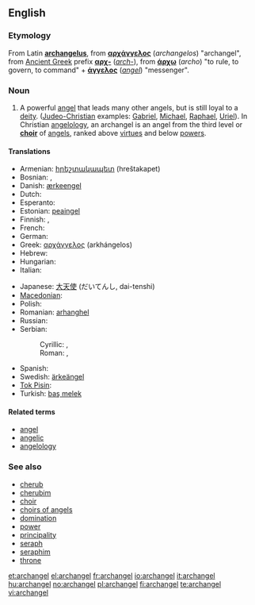 ==English==

===Etymology===
From Latin '''[[archangelus]]''', from {{etyl|el}} '''[[αρχάγγελος]]''' (''archangelos'') "archangel", from [[Ancient Greek]] prefix
'''[[αρχ-]]''' (''[[arch-]]''), from '''[[άρχω]]''' (''archo'') "to rule, to govern, to command" + '''[[άγγελος]]''' (''[[angel]]'') "messenger".

===Noun===
{{en-noun|archangels}}

# A powerful [[angel]] that leads many other angels, but is still loyal to a [[deity]]. ([[Judeo-Christian]] examples: [[Gabriel]], [[Michael]], [[Raphael]], [[Uriel]]). In Christian [[angelology]], an archangel is an angel from the third level or '''[[choir]]''' of [[angel]]s, ranked above [[virtue]]s and below [[power]]s.

====Translations====
{{trans-top|angel who leads other angels}}
* Armenian: [[հրեշտակապետ]] (hreštakapet)
* Bosnian: {{t-|bs|arhanđel|m}}, {{t-|bs|arhanđeo|m}}
* Danish: [[ærkeengel]]
* Dutch: {{t+|nl|aartsengel|m}}
* Esperanto: {{t-|eo|ĉefanĝelo|xs=Esperanto}}
* Estonian: [[peaingel]]
* Finnish: {{t-|fi|arkkienkeli}}, {{t-|fi|ylienkeli}}
* French: {{t+|fr|archange}}
* German: {{t+|de|Erzengel|m}}
* Greek: [[αρχάγγελος]] (arkhángelos) {{m}}
* Hebrew: {{t-|he|רב־מלאך|m|alt=רַב־מַלְאָךְ|tr=rav-mal'&aacute;kh}}
* Hungarian: {{t+|hu|arkangyal}}
* Italian: {{t+|it|arcangelo|m}}
{{trans-mid}}
* Japanese: [[大天使]] (だいてんし, dai-tenshi)
* [[Macedonian]]: {{t-|mk|архангел|m|tr=árhangel}}
* Polish: {{t+|pl|archanioł|m}}
* Romanian: [[arhanghel]] {{m}}
* Russian: {{t+|ru|архангел|m|tr=arkhángel}}
* Serbian:
*: Cyrillic: {{t-|sr|арханђел|m|sc=Cyrl}}, {{t-|sr|арханђео|m|sc=Cyrl}}
*: Roman: {{t-|sr|arhanđel|m}}, {{t-|sr|arhanđeo|m}}
* Spanish: {{t+|es|arcángel|m}}
* Swedish: [[ärkeängel]] {{c}}
* [[Tok Pisin]]: {{t-|tpi|akanggelo|xs=Tok Pisin}}
* Turkish: [[baş melek]]
{{trans-bottom}}

====Related terms====
* [[angel]]
* [[angelic]]
* [[angelology]]

===See also===
* [[cherub]]
* [[cherubim]]
* [[choir]]
* [[choirs of angels]]
* [[domination]]
* [[power]]
* [[principality]]
* [[seraph]]
* [[seraphim]]
* [[throne]]

[[et:archangel]]
[[el:archangel]]
[[fr:archangel]]
[[io:archangel]]
[[it:archangel]]
[[hu:archangel]]
[[no:archangel]]
[[pl:archangel]]
[[fi:archangel]]
[[te:archangel]]
[[vi:archangel]]